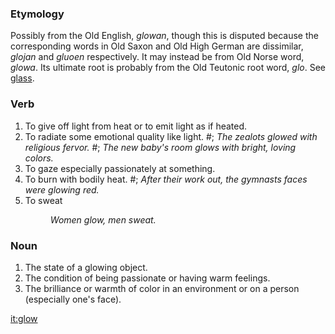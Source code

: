===Etymology===
Possibly from the Old English, ''glowan'', though this is disputed because the corresponding words in Old Saxon and Old High German are dissimilar, ''glojan'' and ''gluoen'' respectively. 
It may instead be from Old Norse word, ''glowa''. Its ultimate root is probably from the Old Teutonic root word, ''glo''. See [[glass]].

===Verb===
# To give off light from heat or to emit light as if heated.
# To radiate some emotional quality like light. #; ''The zealots glowed with religious fervor.'' #; ''The new baby's room glows with bright, loving colors.''
# To gaze especially passionately at something.
# To burn with bodily heat. #; ''After their work out, the gymnasts faces were glowing red.''
# To sweat
#:''Women glow, men sweat.''

===Noun===
#The state of a glowing object.
#The condition of being passionate or having warm feelings.
#The brilliance or warmth of color in an environment or on a person (especially one's face).

[[it:glow]]